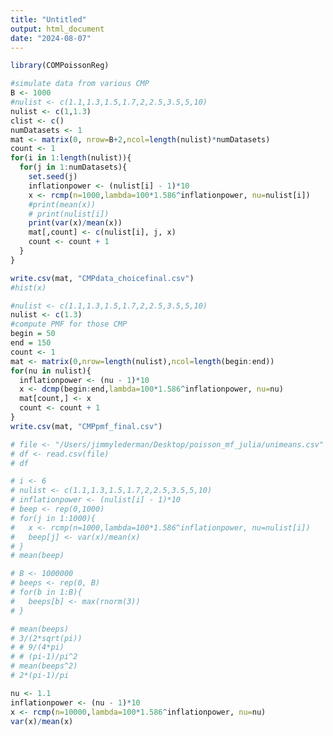 ```yaml
---
title: "Untitled"
output: html_document
date: "2024-08-07"
---
```


```r
library(COMPoissonReg)
```

```r
#simulate data from various CMP
B <- 1000
#nulist <- c(1.1,1.3,1.5,1.7,2,2.5,3.5,5,10)
nulist <- c(1,1.3)
clist <- c()
numDatasets <- 1
mat <- matrix(0, nrow=B+2,ncol=length(nulist)*numDatasets)
count <- 1
for(i in 1:length(nulist)){
  for(j in 1:numDatasets){
    set.seed(j)
    inflationpower <- (nulist[i] - 1)*10
    x <- rcmp(n=1000,lambda=100*1.586^inflationpower, nu=nulist[i])
    #print(mean(x))
    # print(nulist[i])
    print(var(x)/mean(x))
    mat[,count] <- c(nulist[i], j, x)
    count <- count + 1
  }
}

write.csv(mat, "CMPdata_choicefinal.csv")
#hist(x)
```

```r
#nulist <- c(1.1,1.3,1.5,1.7,2,2.5,3.5,5,10)
nulist <- c(1.3)
#compute PMF for those CMP
begin = 50
end = 150
count <- 1
mat <- matrix(0,nrow=length(nulist),ncol=length(begin:end))
for(nu in nulist){
  inflationpower <- (nu - 1)*10
  x <- dcmp(begin:end,lambda=100*1.586^inflationpower, nu=nu)
  mat[count,] <- x
  count <- count + 1
}
write.csv(mat, "CMPpmf_final.csv")
```



```r
# file <- "/Users/jimmylederman/Desktop/poisson_mf_julia/unimeans.csv"
# df <- read.csv(file)
# df
```





```r
# i <- 6
# nulist <- c(1.1,1.3,1.5,1.7,2,2.5,3.5,5,10)
# inflationpower <- (nulist[i] - 1)*10
# beep <- rep(0,1000)
# for(j in 1:1000){
#   x <- rcmp(n=1000,lambda=100*1.586^inflationpower, nu=nulist[i])
#   beep[j] <- var(x)/mean(x)
# }
# mean(beep)

```

```r
# B <- 1000000
# beeps <- rep(0, B)
# for(b in 1:B){
#   beeps[b] <- max(rnorm(3))
# }
```

```r
# mean(beeps)
# 3/(2*sqrt(pi))
# # 9/(4*pi)
# # (pi-1)/pi^2
# mean(beeps^2)
# 2*(pi-1)/pi
```

```r
nu <- 1.1
inflationpower <- (nu - 1)*10
x <- rcmp(n=10000,lambda=100*1.586^inflationpower, nu=nu)
var(x)/mean(x)
```

